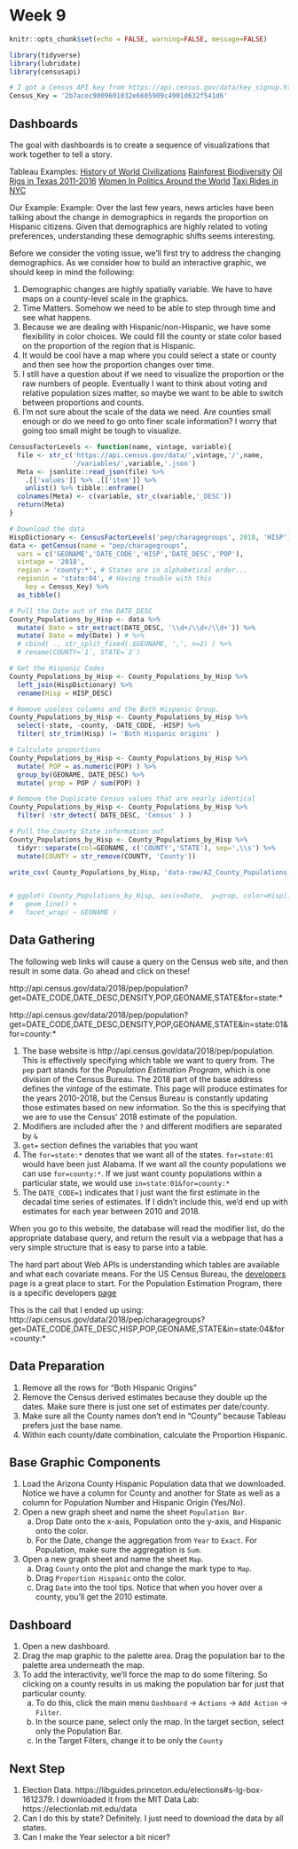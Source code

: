 # Week 9

```r
knitr::opts_chunk$set(echo = FALSE, warning=FALSE, message=FALSE)
```
```r
library(tidyverse)
library(lubridate)
library(censusapi)

# I got a Census API key from https://api.census.gov/data/key_signup.html 
Census_Key = '2b7acec9009601032e6605909c4901d632f541d6'

```

## Dashboards

The goal with dashboards is to create a sequence of visualizations that work together to tell a story. 

Tableau Examples:
[History of World Civilizations](https://public.tableau.com/en-us/gallery/history-world?tab=featured&topic=greatest-hits)
[Rainforest Biodiversity](https://public.tableau.com/en-us/gallery/tale-rainforest?tab=featured&topic=greatest-hits)
[Oil Rigs in Texas 2011-2016](https://public.tableau.com/en-us/gallery/texan-oil-rigs?tab=featured&topic=greatest-hits)
[Women In Politics Around the World](https://public.tableau.com/en-us/gallery/women-politics-0?tab=featured&topic=greatest-hits)
[Taxi Rides in NYC](https://public.tableau.com/en-us/gallery/new-york-taxis?tab=featured&topic=greatest-hits)


Our Example:
Example: Over the last few years, news articles have been talking about the change in demographics in regards the proportion on Hispanic citizens. Given that demographics are highly related to voting preferences, understanding these demographic shifts seems interesting.

Before we consider the voting issue, we'll first try to address the changing demographics. As we consider how to build an interactive graphic, we should keep in mind the following:

1. Demographic changes are highly spatially variable. We have to have maps on a county-level scale in the graphics.
2. Time Matters. Somehow we need to be able to step through time and see what happens.
3. Because we are dealing with Hispanic/non-Hispanic, we have some flexibility in color choices. We could fill the county or state color based on the proportion of the region that is Hispanic.
4. It would be cool have a map where you could select a state or county and then see how the proportion changes over time.
5. I still have a question about if we need to visualize the proportion or the raw numbers of people. Eventually I want to think about voting and relative population sizes matter, so maybe we want to be able to switch between proportions and counts.
6. I'm not sure about the scale of the data we need. Are counties small enough or do we need to go onto finer scale information? I worry that going too small might be tough to visualize.


```r
CensusFactorLevels <- function(name, vintage, variable){
  file <- str_c('https://api.census.gov/data/',vintage,'/',name,
                '/variables/',variable,'.json')
  Meta <- jsonlite::read_json(file) %>% 
    .[['values']] %>% .[['item']] %>% 
    unlist() %>% tibble::enframe() 
  colnames(Meta) <- c(variable, str_c(variable,'_DESC'))
  return(Meta)
}

# Download the data
HispDictionary <- CensusFactorLevels('pep/charagegroups', 2018, 'HISP')
data <- getCensus(name = "pep/charagegroups",
  vars = c('GEONAME','DATE_CODE','HISP','DATE_DESC','POP'),
  vintage = '2018',
  region = 'county:*', # States are in alphabetical order...
  regionin = 'state:04', # Having trouble with this
	key = Census_Key) %>%
  as_tibble()

# Pull the Date out of the DATE_DESC 
County_Populations_by_Hisp <- data %>%
  mutate( Date = str_extract(DATE_DESC, '\\d+/\\d+/\\d+')) %>%
  mutate( Date = mdy(Date) ) # %>%
  # cbind( ., str_split_fixed(.$GEONAME, ',', n=2) ) %>%
  # rename(COUNTY=`1`, STATE=`2`) 

# Get the Hispanic Codes
County_Populations_by_Hisp <- County_Populations_by_Hisp %>%
  left_join(HispDictionary) %>%
  rename(Hisp = HISP_DESC) 

# Remove useless columns and the Both Hispanic Group.
County_Populations_by_Hisp <- County_Populations_by_Hisp %>%
  select(-state, -county, -DATE_CODE, -HISP) %>%
  filter( str_trim(Hisp) != 'Both Hispanic origins' )

# Calculate proportions
County_Populations_by_Hisp <- County_Populations_by_Hisp %>%
  mutate( POP = as.numeric(POP) ) %>%
  group_by(GEONAME, DATE_DESC) %>%
  mutate( prop = POP / sum(POP) )

# Remove the Duplicate Census values that are nearly identical
County_Populations_by_Hisp <- County_Populations_by_Hisp %>%
  filter( !str_detect( DATE_DESC, 'Census' ) )

# Pull the County State information out
County_Populations_by_Hisp <- County_Populations_by_Hisp %>% 
  tidyr::separate(col=GEONAME, c('COUNTY','STATE'), sep=',\\s') %>%
  mutate(COUNTY = str_remove(COUNTY, 'County'))

write_csv( County_Populations_by_Hisp, 'data-raw/AZ_County_Populations_by_Hisp.csv' )


# ggplot( County_Populations_by_Hisp, aes(x=Date,  y=prop, color=Hisp)) +
#   geom_line() +
#   facet_wrap( ~ GEONAME )
```


## Data Gathering

The following web links will cause a query on the Census web site, and then result in some data. Go ahead and click on these!

http://api.census.gov/data/2018/pep/population?get=DATE_CODE,DATE_DESC,DENSITY,POP,GEONAME,STATE&for=state:*

http://api.census.gov/data/2018/pep/population?get=DATE_CODE,DATE_DESC,DENSITY,POP,GEONAME,STATE&in=state:01&for=county:*

1. The base website is http://api.census.gov/data/2018/pep/population. This is effectively specifying which table we want to query from. The `pep` part stands for the *Population Estimation Program*, which is one division of the Census Bureau. The 2018 part of the base address defines the *vintage* of the estimate. This page will produce estimates for the years 2010-2018, but the Census Bureau is constantly updating those estimates based on new information. So the this is specifying that we are to use the Census' 2018 estimate of the population.
2. Modifiers are included after the `?` and different modifiers are separated by `&`
3. `get=` section defines the variables that you want 
4. The `for=state:*` denotes that we want all of the states. `for=state:01` would have been just Alabama. If we want all the county populations we can use `for=county:*`. If we just want county populations within a particular state, we would use `in=state:01&for=county:*`
5. The `DATE_CODE=1` indicates that I just want the first estimate in the decadal time series of estimates. If I didn't include this, we'd end up with estimates for each year between 2010 and 2018. 

When you go to this website, the database will read the modifier list, do the appropriate database query, and return the result via a webpage that has a very simple structure that is easy to parse into a table.

The hard part about Web APIs is understanding which tables are available and what each covariate means. For the US Census Bureau, the [developers](https://www.census.gov/developers/) page is a great place to start. For the Population Estimation Program, there is a specific developers [page](https://www.census.gov/data/developers/data-sets/popest-popproj/popest.html)

This is the call that I ended up using:
http://api.census.gov/data/2018/pep/charagegroups?get=DATE_CODE,DATE_DESC,HISP,POP,GEONAME,STATE&in=state:04&for=county:*


## Data Preparation

1. Remove all the rows for "Both Hispanic Origins"
2. Remove the Census derived estimates because they double up the dates. Make sure there is just one set of estimates per date/county.
3. Make sure all the County names don't end in "County" because Tableau prefers just the base name.
4. Within each county/date combination, calculate the Proportion Hispanic.

## Base Graphic Components

1. Load the Arizona County Hispanic Population data that we downloaded. Notice we have a column for County and another for State as well as a column for Population Number and Hispanic Origin (Yes/No).
2. Open a new graph sheet and name the sheet `Population Bar`. 
    a) Drop Date onto the x-axis, Population onto the y-axis, and Hispanic onto the color.
    b) For the Date, change the aggregation from `Year` to `Exact`. For Population, make sure the aggregation is `Sum`. 
3. Open a new graph sheet and name the sheet `Map`.
    a) Drag `County` onto the plot and change the mark type to `Map`.
    b) Drag `Proportion Hispanic` onto the color. 
    c) Drag `Date` into the tool tips. Notice that when you hover over a county, you'll get the 2010 estimate.
    
## Dashboard

1. Open a new dashboard.
2. Drag the map graphic to the palette area. Drag the population bar to the palette area underneath the map. 
3. To add the interactivity, we'll force the map to do some filtering. So clicking on a county results in us making the population bar for just that particular county. 
    a) To do this, click the main menu `Dashboard` -> `Actions` -> `Add Action` -> `Filter`.
    b) In the source pane, select only the map. In the target section, select only the Population Bar.
    c) In the Target Filters, change it to be only the `County`




## Next Step
1. Election Data. https://libguides.princeton.edu/elections#s-lg-box-1612379. I downloaded it from the MIT Data Lab: https://electionlab.mit.edu/data
2. Can I do this by state?  Definitely. I just need to download the data by all states.
3. Can I make the Year selector a bit nicer?